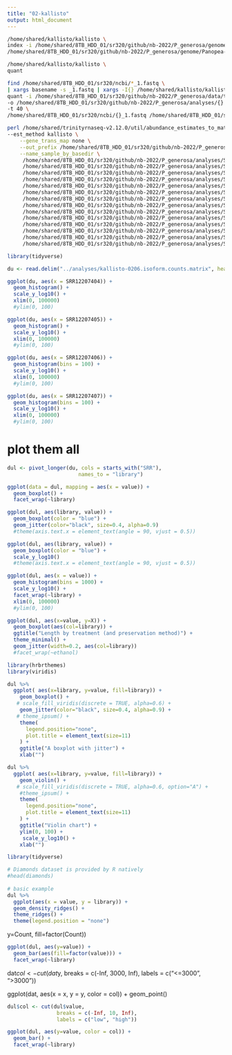 ```yaml
---
title: "02-kallisto"
output: html_document
---
```


```bash
/home/shared/kallisto/kallisto \
index -i /home/shared/8TB_HDD_01/sr320/github/nb-2022/P_generosa/genome/Panopea-generosa-v1.0.index \
/home/shared/8TB_HDD_01/sr320/github/nb-2022/P_generosa/genome/Panopea-generosa-v1.0.fa
```
```bash
/home/shared/kallisto/kallisto \
quant
```




```bash
find /home/shared/8TB_HDD_01/sr320/ncbi/*_1.fastq \
| xargs basename -s _1.fastq | xargs -I{} /home/shared/kallisto/kallisto \
quant -i /home/shared/8TB_HDD_01/sr320/github/nb-2022/P_generosa/data/transcriptome_v5.idx \
-o /home/shared/8TB_HDD_01/sr320/github/nb-2022/P_generosa/analyses/{} \
-t 40 \
/home/shared/8TB_HDD_01/sr320/ncbi/{}_1.fastq /home/shared/8TB_HDD_01/sr320/ncbi/{}_2.fastq
```


```bash
perl /home/shared/trinityrnaseq-v2.12.0/util/abundance_estimates_to_matrix.pl \
--est_method kallisto \
    --gene_trans_map none \
    --out_prefix /home/shared/8TB_HDD_01/sr320/github/nb-2022/P_generosa/analyses/kallisto-0206 \
    --name_sample_by_basedir \
     /home/shared/8TB_HDD_01/sr320/github/nb-2022/P_generosa/analyses/SRR12207404/abundance.tsv \
     /home/shared/8TB_HDD_01/sr320/github/nb-2022/P_generosa/analyses/SRR12207405/abundance.tsv \
     /home/shared/8TB_HDD_01/sr320/github/nb-2022/P_generosa/analyses/SRR12207406/abundance.tsv \
     /home/shared/8TB_HDD_01/sr320/github/nb-2022/P_generosa/analyses/SRR12207407/abundance.tsv \
     /home/shared/8TB_HDD_01/sr320/github/nb-2022/P_generosa/analyses/SRR12212519/abundance.tsv \
     /home/shared/8TB_HDD_01/sr320/github/nb-2022/P_generosa/analyses/SRR12218868/abundance.tsv \
     /home/shared/8TB_HDD_01/sr320/github/nb-2022/P_generosa/analyses/SRR12218869/abundance.tsv \
     /home/shared/8TB_HDD_01/sr320/github/nb-2022/P_generosa/analyses/SRR12218870/abundance.tsv \
     /home/shared/8TB_HDD_01/sr320/github/nb-2022/P_generosa/analyses/SRR12226692/abundance.tsv \
     /home/shared/8TB_HDD_01/sr320/github/nb-2022/P_generosa/analyses/SRR12226693/abundance.tsv \
     /home/shared/8TB_HDD_01/sr320/github/nb-2022/P_generosa/analyses/SRR12227929/abundance.tsv \
     /home/shared/8TB_HDD_01/sr320/github/nb-2022/P_generosa/analyses/SRR12227930/abundance.tsv \
     /home/shared/8TB_HDD_01/sr320/github/nb-2022/P_generosa/analyses/SRR12227931/abundance.tsv \
     /home/shared/8TB_HDD_01/sr320/github/nb-2022/P_generosa/analyses/SRR8788211/abundance.tsv 
```     

```r
library(tidyverse)
```


```r
du <- read.delim("../analyses/kallisto-0206.isoform.counts.matrix", header = TRUE, sep = '\t')
```

```r
ggplot(du, aes(x = SRR12207404)) +
  geom_histogram() +
  scale_y_log10() +
  xlim(0, 100000) 
  #ylim(0, 100)
```

```r
ggplot(du, aes(x = SRR12207405)) +
  geom_histogram() +
  scale_y_log10() +
  xlim(0, 100000) 
  #ylim(0, 100)
```

```r
ggplot(du, aes(x = SRR12207406)) +
  geom_histogram(bins = 100) +
  scale_y_log10() +
  xlim(0, 100000) 
  #ylim(0, 100)
```

```r
ggplot(du, aes(x = SRR12207407)) +
  geom_histogram(bins = 100) +
  scale_y_log10() +
  xlim(0, 100000) 
  #ylim(0, 100)
```



# plot them all

```r
dul <- pivot_longer(du, cols = starts_with("SRR"),
                       names_to = "library") 

```



```r
ggplot(data = dul, mapping = aes(x = value)) +
  geom_boxplot() +
  facet_wrap(~library)

```

```r
ggplot(dul, aes(library, value)) +
  geom_boxplot(color = "blue") +
  geom_jitter(color="black", size=0.4, alpha=0.9) 
  #theme(axis.text.x = element_text(angle = 90, vjust = 0.5))
```

```r
ggplot(dul, aes(library, value)) +
  geom_boxplot(color = "blue") +
  scale_y_log10() 
  #theme(axis.text.x = element_text(angle = 90, vjust = 0.5))
```




```r
ggplot(dul, aes(x = value)) +
  geom_histogram(bins = 1000) +
  scale_y_log10() +
  facet_wrap(~library) +
  xlim(0, 100000) 
  #ylim(0, 100)
```
```r
ggplot(dul, aes(x=value, y=X)) + 
  geom_boxplot(aes(col=library)) + 
  ggtitle("Length by treatment (and preservation method)") + 
  theme_minimal() +
  geom_jitter(width=0.2, aes(col=library)) 
  #facet_wrap(~ethanol)
```

```r
library(hrbrthemes)
library(viridis)
```




```r
dul %>%
  ggplot( aes(x=library, y=value, fill=library)) +
    geom_boxplot() +
   # scale_fill_viridis(discrete = TRUE, alpha=0.6) +
    geom_jitter(color="black", size=0.4, alpha=0.9) +
   # theme_ipsum() +
    theme(
      legend.position="none",
      plot.title = element_text(size=11)
    ) +
    ggtitle("A boxplot with jitter") +
    xlab("")
```

```r
dul %>%
  ggplot( aes(x=library, y=value, fill=library)) +
    geom_violin() +
   # scale_fill_viridis(discrete = TRUE, alpha=0.6, option="A") +
    #theme_ipsum() +
    theme(
      legend.position="none",
      plot.title = element_text(size=11)
    ) +
    ggtitle("Violin chart") +
    ylim(0, 100) +
     scale_y_log10() +
    xlab("")

```
```r
library(tidyverse)

# Diamonds dataset is provided by R natively
#head(diamonds)
 
# basic example
dul %>%
  ggplot(aes(x = value, y = library)) +
  geom_density_ridges() +
  theme_ridges() +
  theme(legend.position = "none")
```

y=Count, fill=factor(Count))


```r
ggplot(dul, aes(y=value)) + 
  geom_bar(aes(fill=factor(value))) +
  facet_wrap(~library)
```

dat$col <- cut(dat$y,
               breaks = c(-Inf, 3000, Inf),
               labels = c("<=3000", ">3000"))

ggplot(dat, aes(x = x, y = y, color = col)) +
  geom_point()

```r
dul$col <- cut(dul$value, 
                breaks = c(-Inf, 10, Inf),
                labels = c("low", "high"))

ggplot(dul, aes(y=value, color = col)) + 
  geom_bar() +
  facet_wrap(~library)
```




